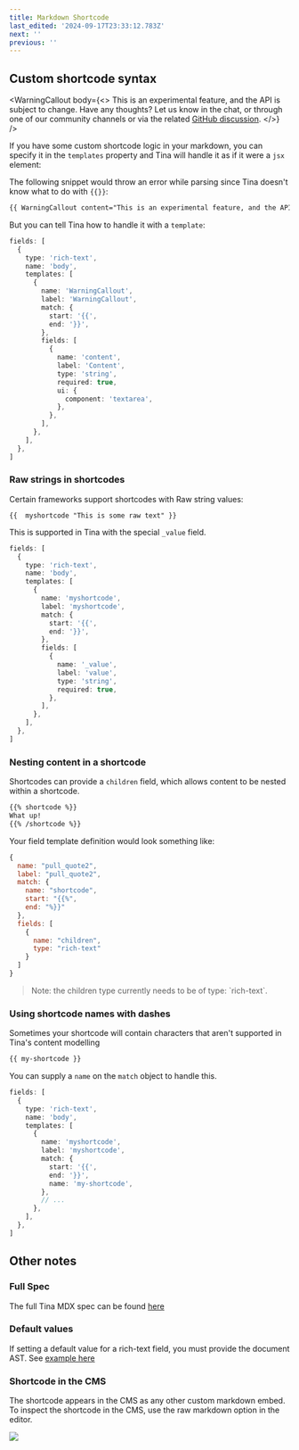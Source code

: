 ```yaml
---
title: Markdown Shortcode
last_edited: '2024-09-17T23:33:12.783Z'
next: ''
previous: ''
---
```


## Custom shortcode syntax

<WarningCallout
  body={<>
    This is an experimental feature, and the API is subject to change. Have any thoughts? Let us know in the chat, or through one of our community channels or via the related [GitHub discussion](https://github.com/tinacms/tinacms/discussions/4794).
  </>}
/>

If you have some custom shortcode logic in your markdown, you can specify it in the `templates` property and Tina will handle it as if it were a `jsx` element:

The following snippet would throw an error while parsing since Tina doesn't know what to do with `{{}}`:

```markdown
{{ WarningCallout content="This is an experimental feature, and the API is subject to change. Have any thoughts? Let us know in the chat, or through one of our [community channels](/community/)!" }}
```

But you can tell Tina how to handle it with a `template`:

```ts
fields: [
  {
    type: 'rich-text',
    name: 'body',
    templates: [
      {
        name: 'WarningCallout',
        label: 'WarningCallout',
        match: {
          start: '{{',
          end: '}}',
        },
        fields: [
          {
            name: 'content',
            label: 'Content',
            type: 'string',
            required: true,
            ui: {
              component: 'textarea',
            },
          },
        ],
      },
    ],
  },
]
```

### Raw strings in shortcodes

Certain frameworks support shortcodes with Raw string values:

```
{{  myshortcode "This is some raw text" }}
```

This is supported in Tina with the special `_value` field.

```ts
fields: [
  {
    type: 'rich-text',
    name: 'body',
    templates: [
      {
        name: 'myshortcode',
        label: 'myshortcode',
        match: {
          start: '{{',
          end: '}}',
        },
        fields: [
          {
            name: '_value',
            label: 'value',
            type: 'string',
            required: true,
          },
        ],
      },
    ],
  },
]
```

### Nesting content in a shortcode

Shortcodes can provide a `children` field, which allows content to be nested within a shortcode.

```md
{{% shortcode %}}
What up!
{{% /shortcode %}}
```

Your field template definition would look something like:

```javascript
{
  name: "pull_quote2",
  label: "pull_quote2",
  match: {
    name: "shortcode",
    start: "{{%",
    end: "%}}"
  },
  fields: [
    {
      name: "children",
      type: "rich-text"
    }
  ]
}
```

> Note: the children type currently needs to be of type: \`rich-text\`.

### Using shortcode names with dashes

Sometimes your shortcode will contain characters that aren't supported in Tina's content modelling

```md
{{ my-shortcode }}
```

You can supply a `name` on the `match` object to handle this.

```ts
fields: [
  {
    type: 'rich-text',
    name: 'body',
    templates: [
      {
        name: 'myshortcode',
        label: 'myshortcode',
        match: {
          start: '{{',
          end: '}}',
          name: 'my-shortcode',
        },
        // ...
      },
    ],
  },
]
```

## Other notes

### Full Spec

The full Tina MDX spec can be found [here](https://github.com/tinacms/tinacms/blob/main/packages/%40tinacms/mdx/spec.md "TinaCMS MDX Spec")

### Default values

If setting a default value for a rich-text field, you must provide the document AST. See [example here](/docs/schema/#default-value-for-rich-text)

### Shortcode in the CMS

The shortcode appears in the CMS as any other custom markdown embed. To inspect the shortcode in the CMS, use the raw markdown option in the editor.

![](/img/docs/reference/rtf-toolbar.png)

